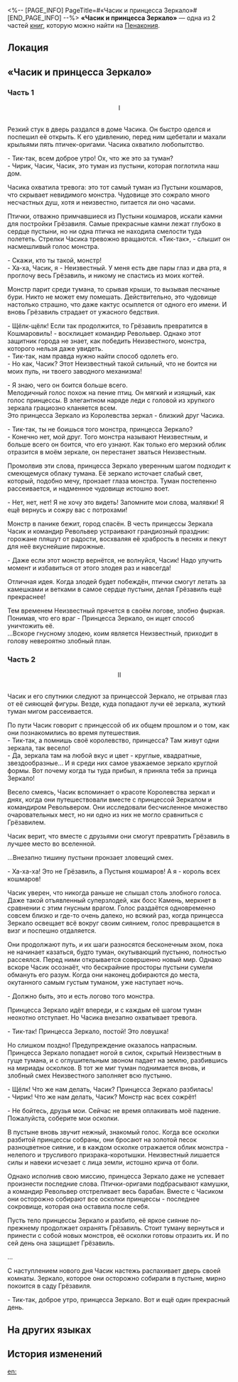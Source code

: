 <%-- [PAGE_INFO]
PageTitle=#«Часик и принцесса Зеркало»#
[END_PAGE_INFO] --%>
{{Дополнить}}
{{Книга Инфобокс
|id           = 323
|Название     = 
|Изображение  = Предмет Плёнка Пенакония.png
|Мир          = Пенакония
|Томов        = 2
|Автор        = <!--нужно добавить-->
|Описание     = Один из самых известных фильмов о Часике, в котором рассказано, как Часик и птицы-оригами одержали победу над грозным монстром при помощи принцессы Зеркала.
|Том1         = {{tx}}
|Источник1    = {{tx|Отсутствует источник}}
|Том2         = {{tx}}
|Источник2    = {{tx|Отсутствует источник}}
|Персонажи    = 
|Фракции      = 
}}
'''«Часик и принцесса Зеркало»''' — одна из 2 частей [[Книги|книг]], которую можно найти на [[Пенакония]].

==Локация==
{{Отметка карты|<!--название карты-->|<!--id отметки-->}}

==«Часик и принцесса Зеркало»==
===Часть 1===
<div align="center">I</div><br />Резкий стук в дверь раздался в доме Часика. Он быстро оделся и поспешил её открыть. К его удивлению, перед ним щебетали и махали крыльями пять птичек-оригами. Часика охватило любопытство.

- Тик-так, всем доброе утро! Ох, что же это за туман?<br />
- Чирик, Часик, Часик, это туман из пустыни, которая поглотила наш дом.

Часика охватила тревога: это тот самый туман из Пустыни кошмаров, что скрывает невидимого монстра. Чудовище это сожрало много несчастных душ, хотя и неизвестно, питается ли оно часами.

Птички, отважно примчавшиеся из Пустыни кошмаров, искали камни для постройки Грёзавиля. Самые прекрасные камни лежат глубоко в сердце пустыни, но ни одна птичка не находила смелости туда полететь. Стрелки Часика тревожно вращаются. «Тик-так», - слышит он насмешливый голос монстра.

- Скажи, кто ты такой, монстр!<br />
- Ха-ха, Часик, я - Неизвестный. У меня есть две пары глаз и два рта, я проглочу весь Грёзавиль, и никому не спастись из моих когтей.

Монстр парит среди тумана, то срывая крыши, то вызывая песчаные бури. Никто не может ему помешать. Действительно, это чудовище настолько страшно, что даже кактус осыплется от одного его имени. И вновь Грёзавиль страдает от ужасного бедствия.

- Щёлк-щёлк! Если так продолжится, то Грёзавиль превратится в Кошмаровиль! - восклицает командир Револьвер. Однако этот защитник города не знает, как победить Неизвестного, монстра, которого нельзя даже увидеть.<br />
- Тик-так, нам правда нужно найти способ одолеть его.<br />
- Но как, Часик? Этот Неизвестный такой сильный, что не боится ни моих пуль, ни твоего заводного механизма!

- Я знаю, чего он боится больше всего.<br />
Мелодичный голос похож на пение птиц. Он мягкий и изящный, как голос принцессы. В элегантном наряде леди с головой из хрупкого зеркала грациозно кланяется всем.<br />
Это принцесса Зеркало из Королевства зеркал - близкий друг Часика.

- Тик-так, ты не боишься того монстра, принцесса Зеркало?<br />
- Конечно нет, мой друг. Того монстра называют Неизвестным, и больше всего он боится, что его узнают. Как только его мерзкий облик отразится в моём зеркале, он перестанет зваться Неизвестным.

Промолвив эти слова, принцесса Зеркало уверенным шагом подходит к смеющемуся облаку тумана. Её зеркало источает слабый свет, который, подобно мечу, пронзает глаза монстра. Туман постепенно рассеивается, и надменное чудовище истошно воет.

- Нет, нет, нет! Я не хочу это видеть! Запомните мои слова, малявки! Я ещё вернусь и сожру вас с потрохами!

Монстр в панике бежит, город спасён. В честь принцессы Зеркала Часик и командир Револьвер устраивают грандиозный праздник: горожане пляшут от радости, восхваляя её храбрость в песнях и пекут для неё вкуснейшие пирожные.

- Даже если этот монстр вернётся, не волнуйся, Часик! Надо улучить момент и избавиться от этого злодея раз и навсегда!

Отличная идея. Когда злодей будет побеждён, птички смогут летать за камешками и ветками в самое сердце пустыни, делая Грёзавиль ещё прекраснее!

Тем временем Неизвестный прячется в своём логове, злобно фыркая. Понимая, что его враг - Принцесса Зеркало, он ищет способ уничтожить её.<br />
...Вскоре гнусному злодею, коим является Неизвестный, приходит в голову невероятно злобный план.

===Часть 2===
<div align="center">II</div><br />Часик и его спутники следуют за принцессой Зеркало, не отрывая глаз от её сияющей фигуры. Везде, куда попадают лучи её зеркала, жуткий туман мигом рассеивается.

По пути Часик говорит с принцессой об их общем прошлом и о том, как они познакомились во время путешествия.<br />
- Тик-так, а помнишь своё королевство, принцесса? Там живут одни зеркала, так весело!<br />
- Да, зеркала там на любой вкус и цвет - круглые, квадратные, звездообразные... И я среди них самое уважаемое зеркало круглой формы. Вот почему когда ты туда прибыл, я приняла тебя за принца Зеркало!

Весело смеясь, Часик вспоминает о красоте Королевства зеркал и днях, когда они путешествовали вместе с принцессой Зеркалом и командиром Револьвером. Они исследовали бесчисленное множество очаровательных мест, но ни одно из них не могло сравниться с Грёзавилем.

Часик верит, что вместе с друзьями они смогут превратить Грёзавиль в лучшее место во вселенной.

...Внезапно тишину пустыни пронзает зловещий смех.

- Ха-ха-ха! Это не Грёзавиль, а Пустыня кошмаров! А я - король всех кошмаров!

Часик уверен, что никогда раньше не слышал столь злобного голоса. Даже такой отъявленный суперзлодей, как босс Камень, меркнет в сравнении с этим гнусным врагом. Голос раздаётся одновременно совсем близко и где-то очень далеко, но всякий раз, когда принцесса Зеркало освещает всё вокруг своим сиянием, голос превращается в визг и поспешно отдаляется.

Они продолжают путь, и их шаги разносятся бесконечным эхом, пока не начинает казаться, будто туман, окутывающий пустыню, полностью рассеялся. Перед ними открывается совершенно новый мир. Однако вскоре Часик осознаёт, что бескрайние просторы пустыни сумели обмануть его разум. Когда они наконец добираются до места, окутанного самым густым туманом, уже наступает ночь.

- Должно быть, это и есть логово того монстра.

Принцесса Зеркало идёт впереди, и с каждым её шагом туман неохотно отступает. Но Часика внезапно охватывает тревога.

- Тик-так! Принцесса Зеркало, постой! Это ловушка!

Но слишком поздно! Предупреждение оказалось напрасным. Принцесса Зеркало попадает ногой в силок, скрытый Неизвестным в гуще тумана, и с оглушительным звоном падает на землю, разбившись на мириады осколков. В тот же миг туман поднимается вновь, и злобный смех Неизвестного заполняет всю пустыню.

- Щёлк! Что же нам делать, Часик? Принцесса Зеркало разбилась!<br />
- Чирик! Что же нам делать, Часик? Монстр нас всех сожрёт!

- Не бойтесь, друзья мои. Сейчас не время оплакивать моё падение. Пожалуйста, соберите мои осколки.

В пустыне вновь звучит нежный, знакомый голос. Когда все осколки разбитой принцессы собраны, они бросают на золотой песок разноцветное сияние, и в каждом осколке отражается облик монстра - нелепого и трусливого призрака-коротышки. Неизвестный лишается силы и навеки исчезает с лица земли, истошно крича от боли.

Однако исполнив свою миссию, принцесса Зеркало даже не успевает произнести последние слова. Птички-оригами подбрасывают камушки, а командир Револьвер отстреливает весь барабан. Вместе с Часиком они осторожно собирают все осколки принцессы - последнее сокровище, которая она оставила после себя.

Пусть тело принцессы Зеркало и разбито, её яркое сияние по-прежнему продолжает охранять Грёзавиль. Стоит туману вернуться и принести с собой новых монстров, её осколки готовы отразить их. И по сей день она защищает Грёзавиль.

...

С наступлением нового дня Часик настежь распахивает дверь своей комнаты. Зеркало, которое они осторожно собирали в пустыне, мирно покоится в саду Грёзавиля.

- Тик-так, доброе утро, принцесса Зеркало. Вот и ещё один прекрасный день.

==На других языках==
{{На других языках
|en   = ''Clockie and Mirror Princess''
|zhs  = 《钟表小子与镜子公主》
|zht  = 《鐘錶小子與鏡子公主》
|ja   = 『クロックボーイとプリンセスミラー』
|ko   = ≪시계 소년과 거울 공주≫
|es   = Relojito y la Princesa Espejo
|fr   = ''Chronou et la Princesse Miroir''
|ru   = «Часик и принцесса Зеркало»
|th   = "เจ้าหนูนาฬิกาและเจ้าหญิงกระจก"
|vi   = Cậu Bé Đồng Hồ Và Công Chúa Gương
|de   = „Clockie und die Spiegelprinzessin“
|id   = "Clockie dan Putri Cermin"
|pt   = "Relogin e Princesa Espelho"
}}

==История изменений==
{{История изменений|3.5}}

[[en:]]